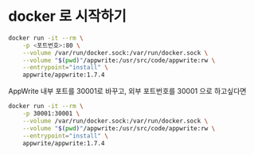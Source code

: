 
# docker 로 시작하기

```bash
docker run -it --rm \
    -p <포트번호>:80 \
    --volume /var/run/docker.sock:/var/run/docker.sock \
    --volume "$(pwd)"/appwrite:/usr/src/code/appwrite:rw \
    --entrypoint="install" \
    appwrite/appwrite:1.7.4
```
AppWrite 내부 포트를 30001로 바꾸고,
외부 포트번호를 30001 으로 하고싶다면
```bash
docker run -it --rm \
    -p 30001:30001 \
    --volume /var/run/docker.sock:/var/run/docker.sock \
    --volume "$(pwd)"/appwrite:/usr/src/code/appwrite:rw \
    --entrypoint="install" \
    appwrite/appwrite:1.7.4
```